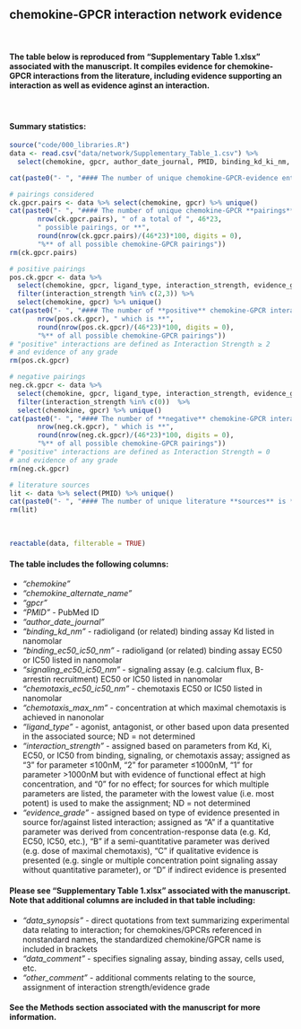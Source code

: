 ## chemokine-GPCR **interaction network** evidence

<br>

#### The table below is reproduced from **"Supplementary Table 1.xlsx"** associated with the manuscript. It compiles evidence for chemokine-GPCR interactions from the literature, including evidence supporting an interaction as well as evidence aginst an interaction. 

<br>

#### Summary statistics:

```r
source("code/000_libraries.R")
data <- read.csv("data/network/Supplementary_Table_1.csv") %>%
  select(chemokine, gpcr, author_date_journal, PMID, binding_kd_ki_nm, binding_ec50_ic50_nm, signaling_ec50_ic50_nm, chemotaxis_ec50_ic50_nm, chemotaxis_max_nm, ligand_type, interaction_strength, evidence_grade)
```

```r
cat(paste0("- ", "#### The number of unique chemokine-GPCR-evidence entries is **", nrow(data), "**"))
```

```r
# pairings considered
ck.gpcr.pairs <- data %>% select(chemokine, gpcr) %>% unique()
cat(paste0("- ", "#### The number of unique chemokine-GPCR **pairings** considered (including **positive** & **negative** interactions) is ", 
       nrow(ck.gpcr.pairs), " of a total of ", 46*23, 
       " possible pairings, or **",
       round(nrow(ck.gpcr.pairs)/(46*23)*100, digits = 0),
       "%** of all possible chemokine-GPCR pairings"))
rm(ck.gpcr.pairs)
```

```r
# positive pairings
pos.ck.gpcr <- data %>% 
  select(chemokine, gpcr, ligand_type, interaction_strength, evidence_grade) %>%
  filter(interaction_strength %in% c(2,3)) %>%
  select(chemokine, gpcr) %>% unique()
cat(paste0("- ", "#### The number of **positive** chemokine-GPCR interactions for which evidence was gathered is ",
       nrow(pos.ck.gpcr), " which is **",
       round(nrow(pos.ck.gpcr)/(46*23)*100, digits = 0),
       "%** of all possible chemokine-GPCR pairings"))
# "positive" interactions are defined as Interaction Strength ≥ 2
# and evidence of any grade
rm(pos.ck.gpcr)
```

```r
# negative pairings
neg.ck.gpcr <- data %>%
  select(chemokine, gpcr, ligand_type, interaction_strength, evidence_grade) %>%
  filter(interaction_strength %in% c(0))  %>%
  select(chemokine, gpcr) %>% unique()
cat(paste0("- ", "#### The number of **negative** chemokine-GPCR interactions for which evidence was gathered is ",
       nrow(neg.ck.gpcr), " which is **",
       round(nrow(neg.ck.gpcr)/(46*23)*100, digits = 0),
       "%** of all possible chemokine-GPCR pairings"))
# "positive" interactions are defined as Interaction Strength = 0
# and evidence of any grade
rm(neg.ck.gpcr)
```

```r
# literature sources
lit <- data %>% select(PMID) %>% unique()
cat(paste0("- ", "#### The number of unique literature **sources** is **", nrow(lit), "**"))
rm(lit)
```

<br>

```r

reactable(data, filterable = TRUE)
```

#### The table includes the following columns:  

- *"chemokine"*  
- *"chemokine_alternate_name"*  
- *"gpcr"*  
- *"PMID"* - PubMed ID  
- *"author_date_journal"*  
- *"binding_kd_nm"* - radioligand (or related) binding assay Kd listed in nanomolar  
- *"binding_ec50_ic50_nm"* - radioligand (or related) binding assay EC50 or IC50 listed in nanomolar  
- *"signaling_ec50_ic50_nm"* - signaling assay (e.g. calcium flux, B-arrestin recruitment) EC50 or IC50 listed in nanomolar  
- *"chemotaxis_ec50_ic50_nm"* - chemotaxis EC50 or IC50 listed in nanomolar  
- *"chemotaxis_max_nm"* - concentration at which maximal chemotaxis is achieved in nanonolar  
- *"ligand_type"* - agonist, antagonist, or other based upon data presented in the associated source; ND = not determined  
- *"interaction_strength"* - assigned based on parameters from Kd, Ki, EC50, or IC50 from binding, signaling, or chemotaxis assay; assigned as "3" for parameter ≤100nM, "2" for parameter ≤1000nM, "1" for parameter >1000nM but with evidence of functional effect at high concentration, and "0" for no effect; for sources for which multiple parameters are listed, the parameter with the lowest value (i.e. most potent) is used to make the assignment; ND = not determined  
- *"evidence_grade"* - assigned based on type of evidence presented in source for/against listed interaction; assigned as "A" if a quantitative parameter was derived from concentration-response data (e.g. Kd, EC50, IC50, etc.), "B" if a semi-quantitative parameter was derived (e.g. dose of maximal chemotaxis), "C" if qualitative evidence is presented (e.g. single or multiple concentration point signaling assay without quantitative parameter), or "D" if indirect evidence is presented  

#### Please see "Supplementary Table 1.xlsx" associated with the manuscript. Note that additional columns are included in that table including:

- *"data_synopsis"* - direct quotations from text summarizing experimental data relating to interaction; for chemokines/GPCRs referenced in nonstandard names, the standardized chemokine/GPCR name is included in brackets  
- *"data_comment"* - specifies signaling assay, binding assay, cells used, etc. 
- *"other_comment"* - additional comments relating to the source, assignment of interaction strength/evidence grade  

#### See the Methods section associated with the manuscript for more information.
